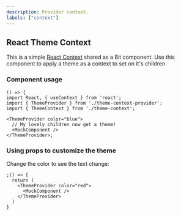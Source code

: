 ```yaml
---
description: Provider context.
labels: ["context"]
---
```


<!-- @format -->


## React Theme Context

This is a simple [React Context](https://reactjs.org/docs/context.html) shared as a Bit
component. Use this component to apply a theme as a context to set on it's children.

### Component usage

```tsx
() => {
import React, { useContext } from 'react';
import { ThemeProvider } from './theme-context-provider';
import { ThemeContext } from './theme-context';

<ThemeProvider color="blue">
  // My lovely children now get a theme!
  <MockComponent />
</ThemeProvider>;
```

### Using props to customize the theme

Change the color to see the text change:

```tsx live
;() => {
  return (
    <ThemeProvider color="red">
      <MockComponent />
    </ThemeProvider>
  )
}
```
